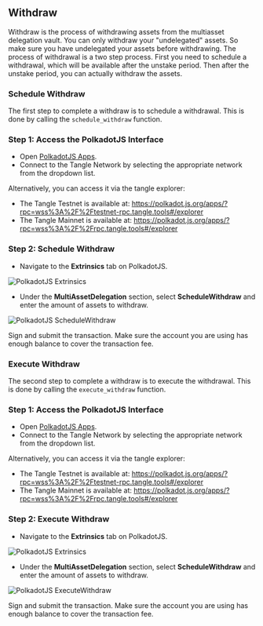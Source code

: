 ## Withdraw

Withdraw is the process of withdrawing assets from the multiasset delegation vault. You can only withdraw your "undelegated" assets. So make sure you have undelegated your assets before withdrawing.
The process of withdrawal is a two step process. First you need to schedule a withdrawal, which will be available after the unstake period. Then after the unstake period, you can actually withdraw the assets.

### Schedule Withdraw

The first step to complete a withdraw is to schedule a withdrawal. This is done by calling the `schedule_withdraw` function.

### Step 1: Access the PolkadotJS Interface

- Open [PolkadotJS Apps](https://polkadot.js.org/apps/).
- Connect to the Tangle Network by selecting the appropriate network from the dropdown list.

Alternatively, you can access it via the tangle explorer:

- The Tangle Testnet is available at: https://polkadot.js.org/apps/?rpc=wss%3A%2F%2Ftestnet-rpc.tangle.tools#/explorer
- The Tangle Mainnet is available at: https://polkadot.js.org/apps/?rpc=wss%3A%2F%2Frpc.tangle.tools#/explorer


### Step 2: Schedule Withdraw

- Navigate to the **Extrinsics** tab on PolkadotJS.

![PolkadotJS Extrinsics](./images/extrinsic.png)

- Under the **MultiAssetDelegation** section, select **ScheduleWithdraw** and enter the amount of assets to withdraw.

![PolkadotJS ScheduleWithdraw](./images/schedulewithdraw.png)

Sign and submit the transaction. Make sure the account you are using has enough balance to cover the transaction fee.

### Execute Withdraw

The second step to complete a withdraw is to execute the withdrawal. This is done by calling the `execute_withdraw` function.

### Step 1: Access the PolkadotJS Interface

- Open [PolkadotJS Apps](https://polkadot.js.org/apps/).
- Connect to the Tangle Network by selecting the appropriate network from the dropdown list.

Alternatively, you can access it via the tangle explorer:

- The Tangle Testnet is available at: https://polkadot.js.org/apps/?rpc=wss%3A%2F%2Ftestnet-rpc.tangle.tools#/explorer
- The Tangle Mainnet is available at: https://polkadot.js.org/apps/?rpc=wss%3A%2F%2Frpc.tangle.tools#/explorer

### Step 2: Execute Withdraw

- Navigate to the **Extrinsics** tab on PolkadotJS.

![PolkadotJS Extrinsics](./images/extrinsic.png)

- Under the **MultiAssetDelegation** section, select **ScheduleWithdraw** and enter the amount of assets to withdraw.

![PolkadotJS ExecuteWithdraw](./images/executewithdraw.png)

Sign and submit the transaction. Make sure the account you are using has enough balance to cover the transaction fee.
